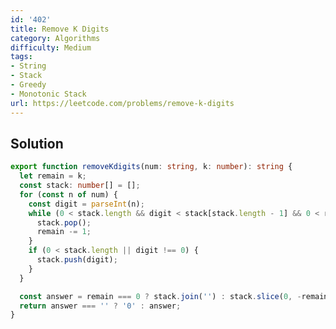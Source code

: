 ```yaml
---
id: '402'
title: Remove K Digits
category: Algorithms
difficulty: Medium
tags:
- String
- Stack
- Greedy
- Monotonic Stack
url: https://leetcode.com/problems/remove-k-digits
---
```


## Solution

```typescript filename="solution.ts" copy
export function removeKdigits(num: string, k: number): string {
  let remain = k;
  const stack: number[] = [];
  for (const n of num) {
    const digit = parseInt(n);
    while (0 < stack.length && digit < stack[stack.length - 1] && 0 < remain) {
      stack.pop();
      remain -= 1;
    }
    if (0 < stack.length || digit !== 0) {
      stack.push(digit);
    }
  }

  const answer = remain === 0 ? stack.join('') : stack.slice(0, -remain).join('');
  return answer === '' ? '0' : answer;
}
```

